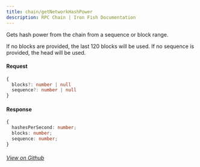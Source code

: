 ```yaml
---
title: chain/getNetworkHashPower
description: RPC Chain | Iron Fish Documentation
---
```


Gets hash power from the chain from a sequence or block range.

If no blocks are provided, the last 120 blocks will be used. If no sequence is provided, the head will be used.

#### Request

```ts
{
  blocks?: number | null
  sequence?: number | null
}
```

#### Response

```ts
{
  hashesPerSecond: number;
  blocks: number;
  sequence: number;
}
```

###### [View on Github](https://github.com/iron-fish/ironfish/blob/master/ironfish/src/rpc/routes/chain/getNetworkHashPower.ts)
